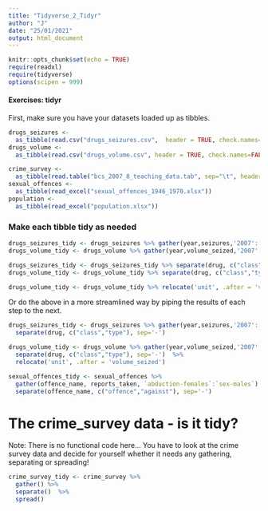 ```yaml
---
title: "Tidyverse_2_Tidyr"
author: "J"
date: "25/01/2021"
output: html_document
---
```


```r
knitr::opts_chunk$set(echo = TRUE)
require(readxl)
require(tidyverse)
options(scipen = 999) 

```

#### Exercises: tidyr ####
First, make sure you have your datasets loaded up as tibbles. 

```r
drugs_seizures <- 
  as_tibble(read.csv("drugs_seizures.csv",  header = TRUE, check.names=FALSE, fileEncoding="UTF-8-BOM"))
drugs_volume <- 
  as_tibble(read.csv("drugs_volume.csv", header = TRUE, check.names=FALSE, fileEncoding="UTF-8-BOM"))

crime_survey <- 
  as_tibble(read.table("bcs_2007_8_teaching_data.tab", sep="\t", header=TRUE))
sexual_offences <- 
  as_tibble(read_excel("sexual_offences_1946_1970.xlsx"))
population <- 
  as_tibble(read_excel("population.xlsx"))

```

### Make each tibble tidy as needed ###

```r
drugs_seizures_tidy <- drugs_seizures %>% gather(year,seizures,'2007':'2020')
drugs_volume_tidy <- drugs_volume %>% gather(year,volume_seized,'2007':'2020')

drugs_seizures_tidy <- drugs_seizures_tidy %>% separate(drug, c("class","type"), sep='-')
drugs_volume_tidy <- drugs_volume_tidy %>% separate(drug, c("class","type"), sep='-')

drugs_volume_tidy <- drugs_volume_tidy %>% relocate('unit', .after = 'volume_seized')

```

Or do the above in a more streamlined way by piping the results of each step to the next. 

```r
drugs_seizures_tidy <- drugs_seizures %>% gather(year,seizures,'2007':'2020') %>%
  separate(drug, c("class","type"), sep='-')

drugs_volume_tidy <- drugs_volume %>% gather(year,volume_seized,'2007':'2020') %>%
  separate(drug, c("class","type"), sep='-')  %>%
  relocate('unit', .after = 'volume_seized')

```

```r
sexual_offences_tidy <- sexual_offences %>% 
  gather(offence_name, reports_taken, `abduction-females`:`sex-males`) %>% 
  separate(offence_name, c("offence","against"), sep='-')

```

# The crime_survey data - is it tidy? 
Note: There is no functional code here... You have to look at the crime survey data and decide for yourself whether it needs any gathering, separating or spreading!
```r
crime_survey_tidy <- crime_survey %>%
  gather() %>%
  separate()  %>%
  spread()

```

